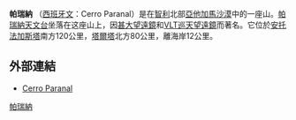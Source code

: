 {{noteTA|G1=地名}}
{{Infobox mountain
| name =帕瑞納
| photo = Paranal camp.jpg
| photo_caption = 帕瑞納山群
| elevation_m = 2635
| elevation_ref = 
| prominence = 
| location = [[智利|智利]]
| range = [[智利的海濱地區|智利的海濱地區]]
| coordinates = {{coord|24|37|38|S|70|24|17|W|type:mountain_region:CL|display=inline,title}}
| first_ascent = 
| easiest_route = 
}}

'''帕瑞納''' （[[西班牙|西班牙文]]：Cerro Paranal）是在[[智利|智利]]北部[[阿他加馬沙漠|亞他加馬沙漠]]中的一座山。[[帕瑞納天文台|帕瑞納天文台]]坐落在这座山上，因[[甚大望遠鏡|甚大望遠鏡]]和[[VLT巡天望遠鏡|VLT巡天望遠鏡]]而著名。它位於[[安托法加斯塔|安托法加斯塔]]南方120公里，[[塔爾塔|塔爾塔]]北方80公里，離海岸12公里。

== 外部連結 ==
* [https://web.archive.org/web/20070510014809/http://www.eso.org/paranal/site/paranal.html Cerro Paranal]
{{Antofagasta-geo-stub}}

[[Category:智利的山|帕瑞納]]